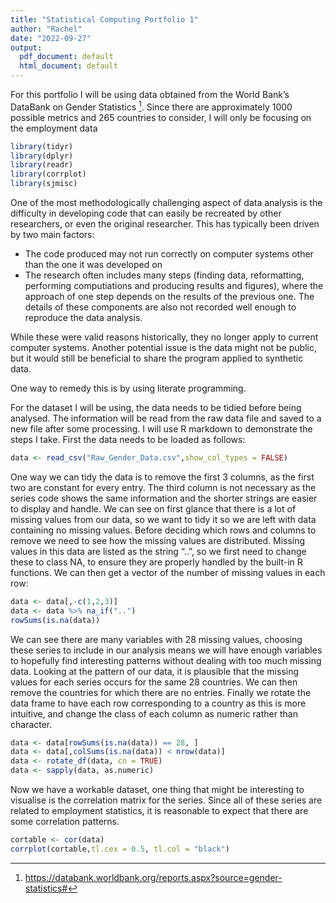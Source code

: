 ```yaml
---
title: "Statistical Computing Portfolio 1"
author: "Rachel"
date: "2022-09-27"
output:
  pdf_document: default
  html_document: default
---
```


For this portfolio I will be using data obtained from the World Bank's DataBank on Gender Statistics [^1]. Since there are approximately 1000 possible metrics and 265 countries to consider, I will only be focusing on the employment data

[^1]: <https://databank.worldbank.org/reports.aspx?source=gender-statistics#>

```r
library(tidyr)
library(dplyr)
library(readr)
library(corrplot)
library(sjmisc)
```


One of the most methodologically challenging aspect of data analysis is the difficulty in developing code that can easily be recreated by other researchers, or even the original researcher. This has typically been driven by two main factors:

-   The code produced may not run correctly on computer systems other than the one it was developed on
-   The research often includes many steps (finding data, reformatting, performing computiations and producing results and figures), where the approach of one step depends on the results of the previous one. The details of these components are also not recorded well enough to reproduce the data analysis.

While these were valid reasons historically, they no longer apply to current computer systems. Another potential issue is the data might not be public, but it would still be beneficial to share the program applied to synthetic data.

One way to remedy this is by using literate programming.


For the dataset I will be using, the data needs to be tidied before being analysed. The information will be read from the raw data file and saved to a new file after some processing. I will use R markdown to demonstrate the steps I take. First the data needs to be loaded as follows:
```r
data <- read_csv("Raw_Gender_Data.csv",show_col_types = FALSE)
```
One way we can tidy the data is to remove the first 3 columns, as the first two are constant for every entry. The third column is not necessary as the series code shows the same information and the shorter strings are easier to display and handle.
We can see on first glance that there is a lot of missing values from our data, so we want to tidy it so we are left with data containing no missing values. Before deciding which rows and columns to remove we need to see how the missing values are distributed. Missing values in this data are listed as the string "..", so we first need to change these to class NA, to ensure they are properly handled by the built-in R functions. We can then get a vector of the number of missing values in each row:
```r
data <- data[,-c(1,2,3)]
data <- data %>% na_if("..")
rowSums(is.na(data))
```
We can see there are many variables with 28 missing values, choosing these series to include in our analysis means we will have enough variables to hopefully find interesting patterns without dealing with too much missing data. Looking at the pattern of our data, it is plausible that the missing values for each series occurs for the same 28 countries. We can then remove the countries for which there are no entries. Finally we rotate the data frame to have each row corresponding to a country as this is more intuitive, and change the class of each column as numeric rather than character. 
```r
data <- data[rowSums(is.na(data)) == 28, ]
data <- data[,colSums(is.na(data)) < nrow(data)]
data <- rotate_df(data, cn = TRUE)
data <- sapply(data, as.numeric)
```

Now we have a workable dataset, one thing that might be interesting to visualise is the correlation matrix for the series. Since all of these series are related to employment statistics, it is reasonable to expect that there are some correlation patterns.

```r
cortable <- cor(data)
corrplot(cortable,tl.cex = 0.5, tl.col = "black")
```


